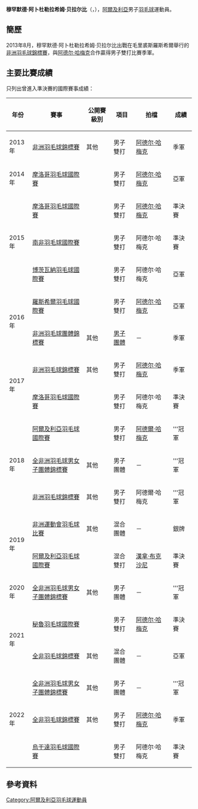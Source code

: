 {{noteTA|G1=Badminton}}
{{Infobox 羽球選手
| playername              = 穆罕默德·阿卜杜勒拉希姆·贝拉尔比<br/>{{lang|en|Mohamed Abderrahime Belarbi}}
| image                   = 
| size                    = 
| caption                 = 
| birth_name              = 
| date_of_birth           = {{birth_date_and_age|1992|8|8}}
| place_of_birth          = 
| height                  = 
| weight                  = 
| event                   = 男子單打、男子雙打、混合雙打
| country                 = {{ALG}}
| years_active            = 
| handedness              = 
| coach                   = 
| highest_ranking         = 第114位（男雙-[[阿德尔·哈梅克|伊纳尔]]）
| date_of_highest_ranking = 2015年2月4日 <ref name="ranking">{{en}}[http://bwfcontent.tournamentsoftware.com/ranking/player.aspx?id=10610&player=276136 BWF World Ranking - Ranking of Mohamed Abderrahime BELARBI (99187)]</ref>
| current_ranking         = 第348位（男單）<br/>第114位（男雙-[[卡德·伊纳尔|伊纳尔]]）<br/>第789位（混雙-[[汉拿·布克沙尼|布克沙尼]]）
| date_of_current_ranking = 2016年2月2日 <ref>{{en}}[http://bwfcontent.tournamentsoftware.com/ranking/category.aspx?id=10610&category=472 BWF World Ranking - BWF世界排名榜 (2/2/2016) - Men's singles]</ref><ref>{{en}}[http://bwfcontent.tournamentsoftware.com/ranking/category.aspx?id=10610&category=474 BWF World Ranking - BWF世界排名榜 (2/2/2016) - Men's doubles]</ref><ref>{{en}}[http://bwfcontent.tournamentsoftware.com/ranking/category.aspx?id=10610&category=476 BWF World Ranking - BWF世界排名榜 (2/2/2016) - Mixed doubles]</ref>
| played                  = 12勝–21負（男單）<br/>22勝–20負（男雙）<br/>1勝–2負（混雙）
| titles                  = 
| bwf_profile             = 202A1374-260F-4672-AF85-8D7C3EE21851
| bwf_id                  = 99187
| updated                 = 2015年2月4日
}}
{{MedalTableTop|width=286px}}
{{MedalSport | 男子[[羽毛球|羽毛球]]}}
{{MedalCountry | {{ALG}}}}
{{MedalCompetition | [[非洲运动会|非洲运动会]]}}
{{MedalSilver| [[2019年非洲運動會羽毛球比賽|2019年 卡薩布蘭加]] | 混合團體 }}
{{MedalCompetition | [[非洲羽毛球錦標賽|非洲羽毛球錦標賽]]}}
{{MedalBronze| [[2013年非洲羽毛球錦標賽|2013年 羅斯希爾]] | 男子雙打 }}
{{MedalBronze| [[2017年非洲羽毛球錦標賽|2017年 伯諾尼]] | 男子雙打 }}
{{MedalGold  | [[2018年非洲羽毛球錦標賽|2018年 阿爾及爾]] | 男子雙打 }}
{{MedalSilver| [[2021年全非羽毛球錦標賽|2021年 坎帕拉]] | 混合團體 }}
{{MedalCompetition | [[全非洲羽毛球男女子團體錦標賽|全非洲羽毛球男女子團體錦標賽]]}}
{{MedalBronze| [[2016年非洲羽毛球團體錦標賽|2016年 羅斯希爾]] | [[2016年非洲羽毛球團體錦標賽男子團體比賽|男子團體]] }}
{{MedalGold  | [[2018年全非洲羽毛球男女子團體錦標賽|2018年 阿爾及爾]] | 男子團體 }}
{{MedalGold  | [[2020年全非洲羽毛球男女子團體錦標賽|2020年 開羅]] | 男子團體 }}
{{MedalGold  | [[2022年全非洲羽毛球男女子團體錦標賽|2022年 坎帕拉]] | 男子團體 }}
{{MedalBottom}}
'''穆罕默德·阿卜杜勒拉希姆·贝拉尔比'''（{{lang|en|Mohamed Abderrahime Belarbi}}，{{bd|1992年|8月8日||}}），[[阿爾及利亞|阿爾及利亞]]男子[[羽毛球|羽毛球]]運動員。

==簡歷==
2013年8月，穆罕默德·阿卜杜勒拉希姆·贝拉尔比出戰在毛里裘斯羅斯希爾舉行的[[2013年非洲羽毛球錦標賽|非洲羽毛球錦標賽]]，與[[阿德尔·哈梅克|阿德尔·哈梅克]]合作贏得男子雙打比賽季軍。

==主要比賽成績==
只列出曾進入準決賽的國際賽事成績：
{| class=wikitable style="text-align:center; font-size:small;" 
!width="50"|年份
!width="190"|賽事
!width="80"|公開賽級別
!width="60"|項目
!width="120"|拍檔
!width="50"|成績
|-
!rowspan="1"|2013年
|[[2013年非洲羽毛球錦標賽|非洲羽毛球錦標賽]]
|其他
|男子雙打
|[[阿德尔·哈梅克|阿德尔·哈梅克]]
|bgcolor="#b8860b"|季軍
|-
!rowspan="1"|2014年
|[[2014年摩洛哥羽毛球國際賽|摩洛哥羽毛球國際賽]]
|{{BWFIS}}
|男子雙打
|[[阿德尔·哈梅克|阿德尔·哈梅克]]
|bgcolor="silver"|亞軍
|-
!rowspan="3"|2015年
|[[2015年摩洛哥羽毛球國際賽|摩洛哥羽毛球國際賽]]
|{{BWFIS}}
|男子雙打
|[[阿德尔·哈梅克|阿德尔·哈梅克]]
|bgcolor="#b8860b"|準決賽
|-
|[[2015年南非羽毛球國際賽|南非羽毛球國際賽]]
|{{BWFIS}}
|男子雙打
|阿德尔·哈梅克
|bgcolor="#b8860b"|準決賽
|-
|[[2015年博茨瓦納羽毛球國際賽|博茨瓦納羽毛球國際賽]]
|{{BWFIS}}
|男子雙打
|阿德尔·哈梅克
|bgcolor="silver"|亞軍
|-
!rowspan="2"|2016年
|[[2016年羅斯希爾羽毛球國際賽|羅斯希爾羽毛球國際賽]]
|{{BWFFS}}
|男子雙打
|[[阿德尔·哈梅克|阿德尔·哈梅克]]
|bgcolor="silver"|亞軍
|-
|[[2016年非洲羽毛球團體錦標賽|非洲羽毛球團體錦標賽]]
|其他
|[[2016年非洲羽毛球團體錦標賽男子團體比賽|男子團體]]
|－
|bgcolor="#b8860b"|季軍
|-
!rowspan="2"|2017年
|[[2017年非洲羽毛球錦標賽|非洲羽毛球錦標賽]]
|其他
|男子雙打
|[[阿德尔·哈梅克|阿德尔·哈梅克]]
|bgcolor="#b8860b"|季軍
|-
|[[2017年摩洛哥羽毛球國際賽|摩洛哥羽毛球國際賽]]
|{{BWFIS}}
|男子雙打
|阿德尔·哈梅克
|bgcolor="#b8860b"|準決賽
|-
!rowspan="3"|2018年
|[[2018年阿爾及利亞羽毛球國際賽|阿爾及利亞羽毛球國際賽]]
|{{BWFFS}}
|男子雙打
|[[阿德爾·哈梅克|阿德爾·哈梅克]]
|bgcolor="gold"|'''冠軍
|-
|[[2018年全非洲羽毛球男女子團體錦標賽|全非洲羽毛球男女子團體錦標賽]]
|其他
|男子團體
|－
|bgcolor="gold"|'''冠軍
|-
|[[2018年非洲羽毛球錦標賽|非洲羽毛球錦標賽]]
|其他
|男子雙打
|阿德爾·哈梅克
|bgcolor="gold"|'''冠軍
|-
!rowspan="2"|2019年
|[[2019年非洲運動會羽毛球比賽|非洲運動會羽毛球比賽]]
|其他
|混合團體
|－
|bgcolor="silver"|銀牌
|-
|[[2019年阿爾及利亞羽毛球國際賽|阿爾及利亞羽毛球國際賽]]
|{{BWFIS}}
|混合雙打
|[[漢拿·布克沙尼|漢拿·布克沙尼]]
|bgcolor="#b8860b"|準決賽
|-
!rowspan="1"|2020年
|[[2020年全非洲羽毛球男女子團體錦標賽|全非洲羽毛球男女子團體錦標賽]]
|其他
|男子團體
|－
|bgcolor="gold"|'''冠軍
|-
!rowspan="2"|2021年
|[[2021年秘魯羽毛球國際賽|秘魯羽毛球國際賽]]
|{{BWFIS}}
|男子雙打
|[[阿德尔·哈梅克|阿德尔·哈梅克]]
|bgcolor="#b8860b"|準決賽
|-
|[[2021年全非羽毛球錦標賽|全非羽毛球錦標賽]]
|其他
|混合團體
|－
|bgcolor="silver"|亞軍
|-
!rowspan="3"|2022年
|[[2022年全非洲羽毛球男女子團體錦標賽|全非洲羽毛球男女子團體錦標賽]]
|其他
|男子團體
|－
|bgcolor="gold"|'''冠軍
|-
|[[2022年全非羽毛球錦標賽|全非羽毛球錦標賽]]
|其他
|男子雙打
|[[阿德尔·哈梅克|阿德尔·哈梅克]]
|bgcolor="#b8860b"|季軍
|-
|[[2022年烏干達羽毛球國際賽|烏干達羽毛球國際賽]]
|{{BWFIC}}
|男子雙打
|阿德尔·哈梅克
|bgcolor="#b8860b"|準決賽
|}
{{BWF賽事級別索引}}

==參考資料==
{{Reflist}}

{{DEFAULTSORT:Belarbi, Mohamed Abderrahime}}
[[Category:阿爾及利亞羽毛球運動員|Category:阿爾及利亞羽毛球運動員]]